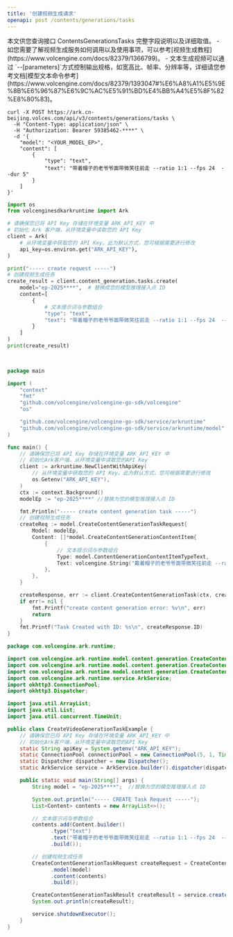 ```yaml
---
title: '创建视频生成请求'
openapi: post /contents/generations/tasks
---
```

<Tip>
    本文供您查询接口 ContentsGenerationsTasks 完整字段说明以及详细取值。
    - 如您需要了解视频生成服务如何调用以及使用事项，可以参考[视频生成教程](https://www.volcengine.com/docs/82379/1366799)。
    - 文本生成视频可以通过 `--[parameters]`方式控制输出规格，如宽高比、帧率、分辨率等，详细请您参考文档[模型文本命令参考](https://www.volcengine.com/docs/82379/1393047#%E6%A8%A1%E5%9E%8B%E6%96%87%E6%9C%AC%E5%91%BD%E4%BB%A4%E5%8F%82%E8%80%83)。
</Tip>

<RequestExample>

```shell Curl
curl -X POST https://ark.cn-beijing.volces.com/api/v3/contents/generations/tasks \
  -H "Content-Type: application/json" \
  -H "Authorization: Bearer 59385462-****" \
  -d '{
    "model": "<YOUR_MODEL_EP>",
    "content": [
        {
            "type": "text",
            "text": "带着帽子的老爷爷面带微笑往前走 --ratio 1:1 --fps 24  --dur 5"
        }
    ]
}'
```

```python Python SDK
import os
from volcenginesdkarkruntime import Ark

# 请确保您已将 API Key 存储在环境变量 ARK_API_KEY 中
# 初始化 Ark 客户端，从环境变量中读取您的 API Key
client = Ark(
    # 从环境变量中获取您的 API Key。此为默认方式，您可根据需要进行修改
    api_key=os.environ.get("ARK_API_KEY"),
)

print("----- create request -----")
# 创建视频生成任务
create_result = client.content_generation.tasks.create(
    model="ep-2025****",  # 替换成您的模型推理接入点 ID
    content=[
        {
            # 文本提示词与参数组合
            "type": "text",
            "text": "带着帽子的老爷爷面带微笑往前走 --ratio 1:1 --fps 24  --dur 5"
        }
    ]
)
print(create_result)

    
```

```go Go SDK
package main

import (
    "context"
    "fmt"
    "github.com/volcengine/volcengine-go-sdk/volcengine"
    "os"

    "github.com/volcengine/volcengine-go-sdk/service/arkruntime"
    "github.com/volcengine/volcengine-go-sdk/service/arkruntime/model"
)

func main() {
    // 请确保您已将 API Key 存储在环境变量 ARK_API_KEY 中
    // 初始化Ark客户端，从环境变量中读取您的API Key
    client := arkruntime.NewClientWithApiKey(
        // 从环境变量中获取您的 API Key。此为默认方式，您可根据需要进行修改
        os.Getenv("ARK_API_KEY"),
    )
    ctx := context.Background()
    modelEp := "ep-2025****" //替换为您的模型推理接入点 ID

    fmt.Println("----- create content generation task -----")
    // 创建视频生成任务
    createReq := model.CreateContentGenerationTaskRequest{
        Model: modelEp,
        Content: []*model.CreateContentGenerationContentItem{
            {
                // 文本提示词与参数组合
                Type: model.ContentGenerationContentItemTypeText,
                Text: volcengine.String("戴着帽子的老爷爷面带微笑往前走 --ratio 1:1 --fps 24  --dur 5"),
            },
        },
    }

    createResponse, err := client.CreateContentGenerationTask(ctx, createReq)
    if err!= nil {
        fmt.Printf("create content generation error: %v\n", err)
        return
    }
    fmt.Printf("Task Created with ID: %s\n", createResponse.ID)
}
```


```java Java SDK
package com.volcengine.ark.runtime;

import com.volcengine.ark.runtime.model.content.generation.CreateContentGenerationTaskRequest;
import com.volcengine.ark.runtime.model.content.generation.CreateContentGenerationTaskRequest.Content;
import com.volcengine.ark.runtime.model.content.generation.CreateContentGenerationTaskResult;
import com.volcengine.ark.runtime.service.ArkService;
import okhttp3.ConnectionPool;
import okhttp3.Dispatcher;

import java.util.ArrayList;
import java.util.List;
import java.util.concurrent.TimeUnit;

public class CreateVideoGenerationTaskExample {
    // 请确保您已将 API Key 存储在环境变量 ARK_API_KEY 中
    // 初始化Ark客户端，从环境变量中读取您的API Key
    static String apiKey = System.getenv("ARK_API_KEY");
    static ConnectionPool connectionPool = new ConnectionPool(5, 1, TimeUnit.SECONDS);
    static Dispatcher dispatcher = new Dispatcher();
    static ArkService service = ArkService.builder().dispatcher(dispatcher).connectionPool(connectionPool).apiKey(apiKey).build();

    public static void main(String[] args) {
        String model = "ep-2025****";  //替换为您的模型推理接入点 ID

        System.out.println("----- CREATE Task Request -----");
        List<Content> contents = new ArrayList<>();

        // 文本提示词与参数组合
        contents.add(Content.builder()
              .type("text")
              .text("带着帽子的老爷爷面带微笑往前走 --ratio 1:1 --fps 24  --dur 5")
              .build());

        // 创建视频生成任务
        CreateContentGenerationTaskRequest createRequest = CreateContentGenerationTaskRequest.builder()
              .model(model)
              .content(contents)
              .build();

        CreateContentGenerationTaskResult createResult = service.createContentGenerationTask(createRequest);
        System.out.println(createResult);

        service.shutdownExecutor();
    }
}
```

</RequestExample>